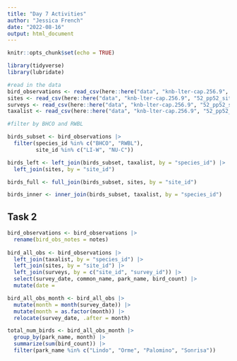 ```yaml
---
title: "Day 7 Activities"
author: "Jessica French"
date: "2022-08-16"
output: html_document
---
```


```r
knitr::opts_chunk$set(echo = TRUE)
```

```r
library(tidyverse)
library(lubridate)
```

```r
#read in the data
bird_observations <- read_csv(here::here("data", "knb-lter-cap.256.9", "52_pp52_birds_1.csv"))
sites <- read_csv(here::here("data", "knb-lter-cap.256.9", "52_pp52_sites_1.csv"))
surveys <- read_csv(here::here("data", "knb-lter-cap.256.9", "52_pp52_surveys_1.csv"))
taxalist <- read_csv(here::here("data", "knb-lter-cap.256.9", "52_pp52_taxalist_1.csv"))
```
```r
#filter by BHCO and RWBL

birds_subset <- bird_observations |> 
  filter(species_id %in% c("BHCO", "RWBL"), 
         site_id %in% c("LI-W", "NU-C"))
```
```r
birds_left <- left_join(birds_subset, taxalist, by = "species_id") |> 
  left_join(sites, by = "site_id")
```

```r
birds_full <- full_join(birds_subset, sites, by = "site_id")
```

```r
birds_inner <- inner_join(birds_subset, taxalist, by = "species_id")
```

## Task 2

```r
bird_observations <- bird_observations |> 
  rename(bird_obs_notes = notes) 
  
bird_all_obs <- bird_observations |> 
  left_join(taxalist, by = "species_id") |> 
  left_join(sites, by = "site_id") |> 
  left_join(surveys, by = c("site_id", "survey_id")) |> 
  select(survey_date, common_name, park_name, bird_count) |> 
  mutate(date = 


```

```r
bird_all_obs_month <- bird_all_obs |> 
  mutate(month = month(survey_date)) |> 
  mutate(month = as.factor(month)) |> 
  relocate(survey_date, .after = month)
```

```r
total_num_birds <- bird_all_obs_month |> 
  group_by(park_name, month) |> 
  summarize(sum(bird_count)) |> 
  filter(park_name %in% c("Lindo", "Orme", "Palomino", "Sonrisa"))
```

